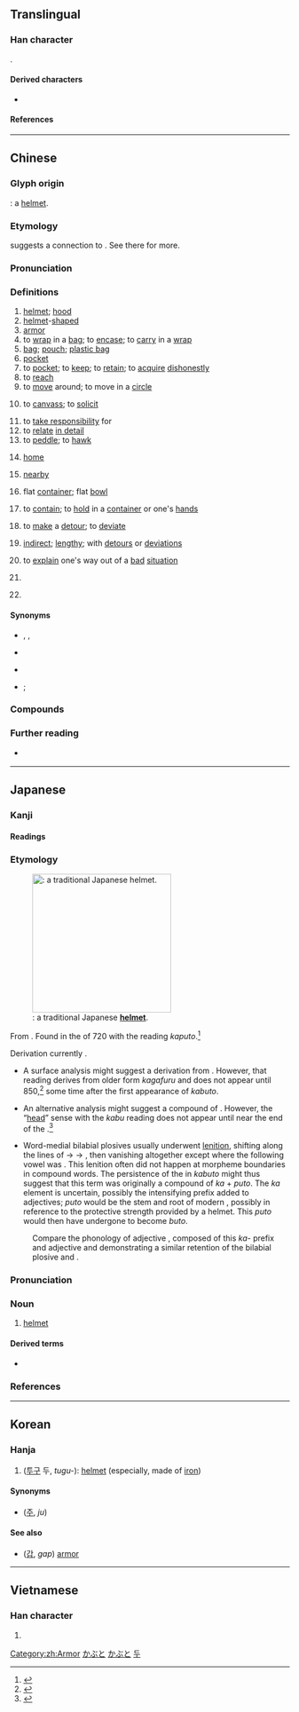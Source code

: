 {{character info}}
==Translingual==

===Han character===
{{Han char|rn=10|rad=儿|as=09|sn=11|four=77217|canj=HVHU}}.

====Derived characters====
* {{l|mul|[[篼]], [[蔸]], [[㨮]], [[𣘛]], [[𩮷]]}}

====References====
{{Han ref|kx=0125.200|dkj=01386|dj=0265.270|hdz=10273.160|uh=515C}}

----

==Chinese==
{{zh-forms|alt=兠}}

===Glyph origin===
{{Han etym}}
{{Han compound|𠑹|t1=cover|皃|t2=head|ls=ic}}: a [[helmet]].

===Etymology===
{{zh-ref|Baxter and Sagart (2014)}} suggests a connection to {{och-l|頭|head|tr=*[m-t]ˤo}}. See there for more.

===Pronunciation===
{{zh-pron
|m=dōu,er=y
|c=dau1
|h=pfs=têu;gd=dêu1
|md=dău
|mn=tau/qz,xm,zz:to͘
|mn_note=tau - vernacular; to͘ - literary
|w=
|mc=y
|oc=y
|cat=n,v,a,prep
}}

===Definitions===
{{zh-hanzi}}

# [[helmet]]; [[hood]]
# [[helmet]]-[[shaped]]
# [[armor]]
# to [[wrap]] in a [[bag]]; to [[encase]]; to [[carry]] in a [[wrap]]
# [[bag]]; [[pouch]]; [[plastic bag]]
# [[pocket]]
# to [[pocket]]; to [[keep]]; to [[retain]]; to [[acquire]] [[dishonestly]]
# to [[reach]]
# to [[move]] around; to move in a [[circle]]
#: {{zh-co|兜 嚟 兜 去|to pace around; to walk around here and there|C}}
# to [[canvass]]; to [[solicit]]
#: {{zh-co|兜 生意{yi}|to '''solicit''' business}}
# to [[take responsibility]] for
# to [[relate]] [[in detail]]
# to [[peddle]]; to [[hawk]]
# {{lb|zh|Hokkien}} [[home]]
# {{lb|zh|Min Nan}} [[nearby]]
# {{lb|zh|Cantonese}} flat [[container]]; flat [[bowl]]
#: {{zh-co|揸兜|to beg on the streets (literally "to hold a '''flat bowl'''")|C}}
#: {{zh-co|入 啲 餸 落 個 兜|put the food into the '''container'''|C}}
# {{lb|zh|Cantonese}} to [[contain]]; to [[hold]] in a [[container]] or one's [[hand]]s
#: {{zh-x|快啲 搵 個 嘢 嚟 兜 住 啲 水，等 佢 唔好 再 滴{dik6} 落嚟！|Quickly find something that could '''hold''' the water, so that it won't drip ever again!|C}}
# {{lb|zh|Cantonese}} to [[make]] a [[detour]]; to [[deviate]]
# {{lb|zh|Cantonese|of routes or journeys}} [[indirect]]; [[lengthy]]; with [[detour]]s or [[deviation]]s
# {{lb|zh|Cantonese}} to [[explain]] one's way out of a [[bad]] [[situation]]
#: {{zh-x|你 講 到 咁 離譜，而家 點 兜 都 兜 唔 返。|You've gone too far with what you said. There's no way to '''get it right'''.|C}}
# {{lb|zh|Cantonese}} {{zh-classifier|things put in a flat container}}
#: {{zh-co|兩 兜 冷飯|two '''containers''' of leftover rice|C}}
# {{lb|zh|Hakka}} {{n-g|Plural marker for pronouns.}}

====Synonyms====
* {{sense|pocket}} {{zh-l|口袋}}, {{zh-l|衣袋}}, {{zh-l|衣兜}}
* {{sense|bag}} {{q|Min Nan}} {{zh-l|袋仔|tē-á}}
* {{sense|to move in a circle}} {{zh-l|繞}}
{{zh-dial|家}}
* {{s|plural marker for pronouns}} {{zh-l|們}}; {{q|Cantonese}} {{zh-l|*哋}}

===Compounds===
{{zh-der|兜捕|兜抄|兜底|兜底兒|兜兜|兜兜褲兒|兜兜嘴兒|兜肚|肚兜|兜風|兜剿|兜攬|兜臉|兜圈子|兜兒|兜售|兜頭|兜頭蓋臉|兜銷|兜子|兜羅|兜胸|圍兜|傴兜|冤兜|兜率天宮|兜膝|兜攬生意|慲兜|兜得轉|兜老底|兜答|兜襠|兜喜神方|兜的|兜搭|帽兜子|兜籠|兜拖|兜翻|兜兜答答|兜率天|兜來兜去|兜紗|兜嘴|兜肚兒|兜鍪|兜率宮|兜轎|暖雲兜|漏兜|阿兜眼|觀音兜|露兜樹|橋兜|兜路|兜口兜面|兜巴星|揸兜}}

===Further reading===
* {{q|Min Nan pronunciation audio}} {{thcwd|6941}}

{{zh-cat|Advanced}}
[[Category:zh:Armor]]

----

==Japanese==

===Kanji===
{{ja-kanji|rs=儿09}}

====Readings====
{{ja-readings
|goon=つ, と
|kanon=とう
|kun=かぶと-
}}

===Etymology===
<div style="float:right;">
{{wp|lang=ja}}
{{wp|Kabuto|Kabuto (traditional Japanese helmet)}}
{{wp|Helmet|Helmet (in general)}}
</div>
{{ja-kanjitab|yomi=k|かぶと|alt=冑,甲}}
[[File:Antique_Japanese_(samurai)_hari_bachi_kabuto.jpg|thumb|250px|{{m|ja|兜|tr=kabuto}}: a traditional Japanese '''[[helmet]]'''.]]

From {{inh|ja|ojp|sort=かぶと|-}}.  Found in the ''{{w|Nihon Shoki}}'' of 720 {{CE}} with the reading ''kaputo''.<ref name="KDJ">{{R:Kokugo Dai Jiten}}</ref>

Derivation currently {{unk|ja|sort=かぶと|nocap=1}}.

* A surface analysis might suggest a derivation from {{m|ja|被る|tr=kaburu||to wear something on the head}}.  However, that reading derives from older form ''kagafuru'' and does not appear until 850,<ref name="KDJ">{{R:Kokugo Dai Jiten}}</ref> some time after the first appearance of ''kabuto''.

* An alternative analysis might suggest a compound of {{compound|ja|sort=かぶと|頭|tr1=kabu|t1=head|pos1=''[[kun'yomi]]'' and native Japanese term|兜|tr2=to|t2=helmet|pos2=''[[on'yomi]]'' and borrowing from Chinese}}.  However, the “[[head]]” sense with the ''kabu'' reading does not appear until near the end of the {{w|Muromachi period}}.<ref name="KDJ">{{R:Kokugo Dai Jiten}}</ref>

* Word-medial bilabial plosives usually underwent [[lenition]], shifting along the lines of {{IPAchar|/p/}} → {{IPAchar|/f/}} → {{IPAchar|/w/}}, then vanishing altogether except where the following vowel was {{IPAchar|/a/}}.  This lenition often did not happen at morpheme boundaries in compound words.  The persistence of the {{IPAchar|/b/}} in ''kabuto'' might thus suggest that this term was originally a compound of ''ka'' + ''puto''.  The ''ka'' element is uncertain, possibly the {{ja-r|か-}} intensifying prefix added to adjectives; {{cog|ojp|-}} ''puto'' would be the stem and root of modern {{m|ja|太い|tr=futoi||[[thick]]; [[fat]]; [[stout]]}}, possibly in reference to the protective strength provided by a helmet.  This ''puto'' would then have undergone {{ja-rendaku}} to become ''buto''.
: Compare the phonology of adjective {{m|ja|か細い|tr=kabosoi||very slender}}, composed of this ''ka-'' prefix and adjective {{m|ja|細い|tr=hosoi|pos=ancient ''pososi''}} and demonstrating a similar retention of the bilabial plosive and {{ja-rendaku}}.

===Pronunciation===
{{ja-pron|yomi=k|かぶと|acc=1|acc_ref=DJR,NHK}}

===Noun===
{{ja-noun|かぶと}}

# [[helmet]]

====Derived terms====
* {{ja-r|兜%合%わせ|かぶと%あ%わせ|[[frot]]}}

===References===
<references/>

[[Category:ja:Armor|かぶと]]
[[Category:ja:Headwear|かぶと]]

----

==Korean==

===Hanja===
{{ko-hanja|두}}

# ([[투구]] 두, ''tugu-''): [[helmet]] (especially, made of [[iron]])

====Synonyms====
* {{l|ko|冑}} ([[주]], ''ju'')

====See also====
* {{l|ko|甲}} ([[갑]], ''gap'') [[armor]]

[[Category:Hanja readings|두]]

----

==Vietnamese==

===Han character===
{{vi-readings|reading=[[đâu]]|rs=儿09}}

# {{rfdef|vi|sort=儿09}}